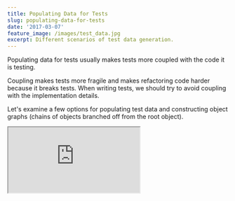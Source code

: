 ```yaml
---
title: Populating Data for Tests
slug: populating-data-for-tests
date: '2017-03-07'
feature_image: /images/test_data.jpg
excerpt: Different scenarios of test data generation.
---
```

Populating data for tests usually makes tests more coupled with the code it is testing.

Coupling makes tests more fragile and makes refactoring code harder because it breaks tests. When writing tests, we should try to avoid coupling with the implementation details.

Let's examine a few options for populating test data and constructing object graphs (chains of objects branched off from the root object).

<iframe src="https://www.youtube.com/embed/videoseries?list=PL59L9XrzUa-mItWClbGuMEK5oQpU2onCq" />

I use [xUnit.net](https://xunit.github.io/) as my test framework, but you can use these techniques in your choice of framework.

[![Populating Test Data](/images/test_data.jpg)](http://xunitpatterns.com/Data-Driven%20Test.html)

Let's start with some simple tests on a Customer class shown below.

```csharp
public class Customer
{
    public Guid Id { get; set; }
    public string FirstName { get; set; }
    public string LastName { get; set; }
    public string FullName
    {
        get { return FirstName + " " + LastName; }
    }

    public Address Address { get; set; }
}

```

Let's say we need to test that the FullName property returns as expected. We will use a _Theory_ type tests for testing different combinations of first and last name. xUnit.net includes support for two different major types of unit tests: facts and theories

> _Facts are tests which are always true. They test invariant conditions._

> _Theories are tests which are only true for a particular set of data._

Theories allow us to create parameterized tests with which we can run a given test with different parameter options. Like in this example we need to test the Customer class with different set of First and Last Name combinations. As you can see below the test is attributed with Theory Attribute, and we use the InlineData attribute to pass static values to the test. Using these parameters we are now able to test for different combinations of first and last names. The test populates only the required properties on Customer object for testing FullName.

```csharp
[Theory]
[InlineData("Adobe", "Photoshop", "Adobe Photoshop")]
[InlineData("Visual", "Studio", "Visual Studio")]
[InlineData("Rode", "Podcaster", "Rode Podcaster")]
public void CustomerFullNameReturnsExpected(string firstName, string lastName, string expected)
{
    / Fixture setup
    var customer = new Customer() { FirstName = firstName, LastName = lastName };
    / Exercise system
    var actual = customer.FullName;
    / Verify outcome
    Assert.Equal(expected, actual);
    / Teardown
}

```

> _Tests help refine the public API as they are the first consumers_

The tests above acts as a clue indicating that the three properties - FirstName, LastName, FullName are related and go hand-in-hand. These tests are a strong indication that these properties can be grouped together into a class and possibly tested separately. We can extract these properties into a [Value Object](/blog/thinking-beyond-primitive-values-value-objects/) for e.g. Name. I will not go into the implementation details of that, and I hope you can do that you own.

The above tests still have a high dependency on the code that it is testing - **_the constructor_**. Imagine if we had a lot of such tests that constructs the Consumer class inline in the setup phase. All tests will break if the class constructor changes. We saw in the [refactoring to remove constructor dependency](/blog/refactoring-test-code-removing-constructor-dependency/) how to remove such dependencies and make the tests independent of the constructor dependencies. We can introduce Object Mother or Test Data Builder pattern as mentioned in the article. Optimizing further we can also use [AutoFixture](https://github.com/AutoFixture/AutoFixture) to generate test data. Moving into these patterns or AutoFixture brings in an added benefit as well; the rest of properties on the Customer class also gets populated by default.

### Explicitly Setting Properties

By introducing AutoFixture, we no longer need to create the Customer object explicitly. We can use the Fixture class generate a Customer class for us. Using AutoFixture, this can be achieved in at least two ways (I am not sure if there are more ways of doing this).

```csharp
/ Using Fixture class
[Theory]
[InlineData("Adobe", "Photoshop", "Adobe Photoshop")]
[InlineData("Visual", "Studio", "Visual Studio")]
[InlineData("Rode", "Podcaster", "Rode Podcaster")]
public void CustomerFullNameReturnsExpected(string firstName, string lastName, string expected)
{
    / Fixture setup
    var fixture = new Fixture();
    var customer = fixture.Build<Customer>()
        .With(a => a.FirstName, firstName)
        .With(a => a.LastName, lastName)
        .Create();
    / Exercise system
    var actual = customer.FullName;
    / Verify outcome
    Assert.Equal(expected, actual);
    / Teardown
}

```
```csharp
/ Using Injected Object
[Theory]
[InlineAutoData("Adobe", "Photoshop", "Adobe Photoshop")]
[InlineAutoData("Visual", "Studio", "Visual Studio")]
[InlineAutoData("Rode", "Podcaster", "Rode Podcaster")]
public void CustomerFullNameReturnsExpected(string firstName, string lastName, string expected, Customer customer)
{
    / Fixture setup
    customer.FirstName = firstName;
    customer.LastName = lastName;
    / Exercise system
    var actual = customer.FullName;
    / Verify outcome
    Assert.Equal(expected, actual);
    / Teardown
}

```

In both cases, we explicitly set the required properties. The above test is similar to the previous test that we wrote without AutoFixture. But no longer are we dependent on the constructor. In the second way of using AutoFixture I used _InlineAutoData_ attribute, that is part of _Ploeh.AutoFixture.Xunit2_. This attribute automatically does the fixture initialization and injects the Customer object for us. For all the values that it can match from the inline parameter list, it uses the provided values. It starts generating random values once all the parameters passed inline are used. In this case, only Customer object is created by AutoFixture.

### AutoFixture and Immutable types

When using immutable types or properties with private setters, we cannot set the property value after it is created.

> _AutoFixture was originally build as a tool for Test-Driven Development (TDD), and TDD is all about feedback. In the spirit of GOOS, you should listen to your tests. If the tests are hard to write, you should consider your API design. AutoFixture tends to amplify that sort of feedback._

> \-[_Mark Seemann_](http://stackoverflow.com/a/20816487/1948745) _(creator of AutoFixture)_

In these cases, the suggested approach is something closer to the manual [Test Data Builder](http://www.natpryce.com/articles/000714.html) we saw in the [refactoring example](/blog/refactoring-test-code-removing-constructor-dependency/). We can either have an explicit test data builder class or define extension methods on the immutable type such that it changes just the specified property and returns all other values same, as shown below.

```csharp
public class Name
{
    public readonly string FirstName;
    public readonly string LastName;
    public string FullName
    {
        get
        {
            return FirstName + " " + LastName;
        }
    }

    public Name(string firstName, string lastName)
    {
        / Enforce parameter constraints
        FirstName = firstName;
        LastName = lastName;
    }

    public Name WithFirstName(string firstName)
    {
        return new Name(firstName, this.LastName);
    }
}

```

As shown the _WithFirstName_ method returns a new Name class with just the first name changed. Again we do not need these _WithXXX_ methods for all the properties. Only when there is a need to change any of the property values as part of the requirement do we need to introduce such methods and even test it. This again drives to the above point of using tests to guide the API design, from the feedback.

### Customization

In cases where we have validations in constructor to hold the class constraints, we cannot rely on the random values generated by AutoFixture. For example.

-   The string should be at least ten characters in length for a Name class
-   Start date should be less than the End date for a date range class

Without any custom code if we are to rely on AutoFixture to generate us, such classes, the tests will not be predictable. Depending on the random value that AutoFixture generates it might create a valid instance or throw an exception. To make this consistent, we can add Customization to ensure predictability.

For the DateRange class below we can add the following Customization.

```csharp
public class DateRange
{
    public readonly DateTime EndDate;
    public readonly DateTime StartDate;

    public DateRange(DateTime startDate, DateTime endDate)
    {
        if (endDate < startDate)
            throw new Exception("End date cannot be less than the start date");

        StartDate = startDate;
        EndDate = endDate;
    }
}

```
```csharp
public class DateRangeCustomization : ICustomization
{
    public void Customize(IFixture fixture)
    {
        fixture.Customizations.Add(new DateRangeSpecimenBuilder());
    }
}

public class DateRangeSpecimenBuilder : ISpecimenBuilder
{
    public object Create(object request, ISpecimenContext context)
    {
        var requestAsType = request as Type;
        if (typeof(DateRange).Equals(requestAsType))
        {
            var times = context.CreateMany<DateTime>();
            return new DateRange(times.Min(), times.Max());
        }

        return new NoSpecimen();
    }
}

```

The customization gets invoked every time a DateRange object is requested using the fixture. It then invokes this custom code that we have added in and creates a valid DateRange object. For the tests use the customization as part of the fixture either using a custom data attribute or explicitly adding the customization into the Fixture class.

### Mocking behavior

[Mock Objects](http://xunitpatterns.com/Mock%20Object.html) is a popular way to unit test classes in isolation. For the external dependencies that a [System Under Test](http://xunitpatterns.com/SUT.html) (SUT) has, the dependencies are mocked using a mocking framework. In these cases, we can setup the external dependencies to return different values as we expect for different tests and test the logic of the SUT and how it responds. Such tests are usually more coupled with the implementation as we have to setup the mocks prior. So we need to have an understanding of the return values expected from dependencies and the parameters expected by the dependencies. I use Moq framework for mocking, and AutoFixture has a library that helps integrate well with it.

```csharp
public HttpResponseMessage Get(Guid id)
{
    var customer = CustomerRepository.Get(id);

    if (customer == null)
        return Request.CreateResponse(HttpStatusCode.NotFound, "Customer not Found with id " + id);

    return Request.CreateResponse(HttpStatusCode.OK, customer);
}

```
```csharp
[Theory]
[InlineAutoMoqData]
public void CustomerControllerGetWithNoCustomerReturnsNotFound(
    Guid customerId,
    [Frozen]Mock<ICustomerRepository> customerRepository,
    CustomerController sut)
{
    / Fixture setup
    customerRepository.Setup(a => a.Get(customerId)).Returns(null);
    var expected = HttpStatusCode.NotFound;

    / Exercise system
    var actual = sut.Get(customerId).StatusCode;

    / Verify outcome
    Assert.Equal(expected, actual);
}

```

The tests above uses [InlineAutoMoqData attribute](http://blog.nikosbaxevanis.com/2012/07/31/autofixture-xunit-net-and-auto-mocking/) which is a customized xUnit data attribute that uses Moq framework to inject dependencies. The `Mock<ICustomerRepository>` represents a mocked interface implementation. Behavior is setup on the mock using the Setup method. By using [Frozen](http://blog.ploeh.dk/2010/03/17/AutoFixtureFreeze/) attribute for the Mock parameter, we tell AutoFixture to create only one instance of the mocked object and then use the same instance for any future requests of that type. This forces the same instance of the repository to be injected into the CustomerController class as well when it asks for a ICustomerRepository to AutoFixture.

Creating test data is an important aspect of any test. Making sure that you minimize the dependencies on the implementation detail is important to make your tests more robust. This allows the code to be refactored as long as some of the core contracts that we are testing remain the same. AutoFixture helps minimize the code in [Fixture Setup phase](http://xunitpatterns.com/Four%20Phase%20Test.html), which otherwise tends to grow bigger. Hope this helps you with your tests!
